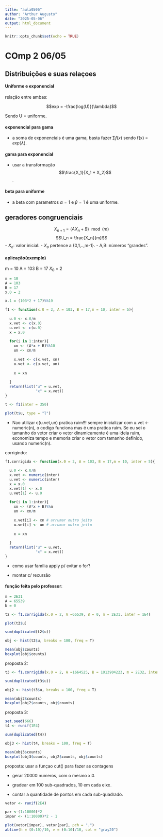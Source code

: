 ---
title: "aula0506"
author: "Arthur Augusto"
date: "2025-05-06"
output: html_document
---

```{r setup, include=FALSE}
knitr::opts_chunk$set(echo = TRUE)
```

# COmp 2 06/05

## Distribuições e suas relaçoes

#### Uniforme e exponencial

relação entre ambas:

$$exp = -\frac{log(U)}{\lambda}$$

Sendo U = uniforme.

#### exponencial para gama

- a soma de exponenciais é uma gama, basta fazer $\sum f(x)$ sendo f(x) = $exp(\lambda)$.


#### gama para exponencial 

- usar a transformação $$\frac{X_1}{X_1 + X_2}$$.

#### beta para uniforme

- a beta com parametros $\alpha = 1$ e $\beta = 1$ é uma uniforme.


## geradores congruenciais 


$$X_{n+1} = (AX_n + B)\mod(m)$$
$$U_n = \frac{X_n}{m}$$
 - $X_o$: valor inicial.
 - $X_o$ pertence a {0,1,..,m-1}.
 - A,B: números "grandes".
 
 
#### aplicação(exemplo)

m = 10
A = 103
B = 17
$X_0$ = 2

```{r}
m = 10
A = 103
B = 17
x.0 = 2

x.1 = (103*2 + 17)%%10

f1 <- function(x.0 = 2, A = 103, B = 17,m = 10, inter = 5){
  
  u.0 <- x.0/m
  x.vet <- c(x.0)
  u.vet <- c(u.0)
  x = x.0
  
  for(i in 1:inter){
    xn <- (A*x + B)%%10
    un <- xn/m
    
    x.vet <- c(x.vet, xn)
    u.vet <- c(u.vet, un)
    
    x = xn
    
  }
  return(list("u" = u.vet,
              "x" = x.vet))
}

t <- f1(inter = 350)

plot(t$u, type = "l")

```

- Nao utilizar c(u.vet,un) pratica ruim!!! sempre inicializar com u.vet <- numeric(n), o codigo funciona mas é uma pratica ruim. Se eu sei o tamanho do vetor criar o vetor dinamicamente é uma ideia ruim, economiza tempo e memoria criar o vetor com tamanho definido, usando numeric(n).

corrigindo:
```{r}
f1.corrigida <- function(x.0 = 2, A = 103, B = 17,m = 10, inter = 5){
  
  u.0 <- x.0/m
  x.vet <- numeric(inter)
  u.vet <- numeric(inter)
  x = x.0
  x.vet[1] <- x.0
  u.vet[1] <- u.0
  
  for(i in 1:inter){
    xn <- (A*x + B)%%m
    un <- xn/m
    
    x.vet[i] <- xn # arrumar outro jeito
    u.vet[i] <- un # arrumar outro jeito
    
    x = xn
    
  }
  return(list("u" = u.vet,
              "x" = x.vet))
}

```
- como usar familia apply p/ evitar o for?

- montar c/ recursão


#### funçâo feita pelo professor:

```{r}
m = 2E31
A = 65539
b = 0

t2 <- f1.corrigida(x.0 = 2, A =65539, B = 0, m = 2E31, inter = 1E4)

plot(t2$u)

sum(duplicated(t2$u))

obj <- hist(t2$u, breaks = 100, freq = T)

mean(obj$counts)
boxplot(obj$counts)
```

proposta 2:

```{r}
t3 <- f1.corrigida(x.0 = 2, A =1664525, B = 1013904223, m = 2E32, inter = 1E4)

sum(duplicated(t3$u))

obj2 <- hist(t3$u, breaks = 100, freq = T)

mean(obj2$counts)
boxplot(obj2$counts, obj$counts)
```
proposta 3:

```{r}
set.seed(666)
t4 <- runif(1E4)

sum(duplicated(t4))

obj3 <- hist(t4, breaks = 100, freq = T)

mean(obj3$counts)
boxplot(obj3$counts, obj2$counts, obj$counts)
```
proposta: usar a funçao cut() para fazer as contagens
 
- gerar 20000 numeros, com o mesmo x.0.

- gradear em 100 sub-quadrados, 10 em cada eixo.

- contar a quantidade de pontos em cada sub-quadrado.

```{r}

vetor <- runif(2E4)

par <-(1:10000)*2
impar <- (1:10000)*2 - 1

plot(vetor[impar], vetor[par], pch = ".")
abline(h = (0:10)/10, v = (0:10)/10, col = "gray20")
```

 
 
 
 
 
 
 
 
 

